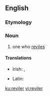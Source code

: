 ==English==

===Etymology===
{{suffix|revile|er|lang=en}}

===Noun===
{{en-noun}}

# one who [[revile]]s

====Translations====
{{trans-top|one who reviles}}
* Irish: {{t|ga|castóir|m}}, {{t|ga|achasánaí|m}}
{{trans-mid}}
* Latin: {{t|la|convīciātor|m}}
{{trans-bottom}}

[[ku:reviler]]
[[vi:reviler]]